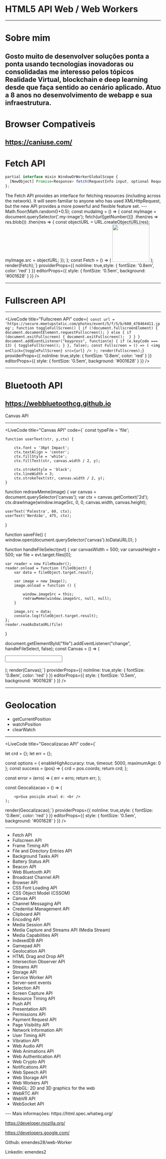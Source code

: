 
#  HTML5 API Web / Web Workers
---
# Sobre mim 

Gosto muito de desenvolver soluções ponta a ponta 
usando tecnologias inovadoras ou consolidadas me interesso pelos tópicos Realidade Virtual, blockchain e 
deep learning desde que faça sentido ao cenário aplicado.
Atuo a 8 anos no desenvolvimento de webapp e sua infraestrutura.
---
# Browser Compativeis 
https://caniuse.com/
---
# Fetch API

```jsx
partial interface mixin WindowOrWorkerGlobalScope {
  [NewObject] Promise<Response> fetch(RequestInfo input, optional RequestInit init);
};
```
<Notes>
  The Fetch API provides an interface for fetching resources (including across the network). 
  It will seem familiar to anyone who has used XMLHttpRequest, 
  but the new API provides a more powerful and flexible feature set.
</Notes>
---
<LiveCode
	title="Fetch API"
	code={`const className = 'my-image';
const url = [
  'https://cdn.tecnologia.net/wp-content/uploads/2017/06/tecla-shift.jpg',
  'https://upload.wikimedia.org/wikipedia/commons/7/77/Delete_key1.jpg'
];
const getNumber = () => Math.floor(Math.random()+0.5);
const mudaImg = () => {
  const myImage = document.querySelector('.my-image');
    fetch(url[getNumber()])
        .then(res => res.blob())
        .then(res => {
            const objectURL = URL.createObjectURL(res);
            myImage.src = objectURL;
    });
};
const Fetch = () => (
		<img class={className} height='120px' onClick={mudaImg} src={url[getNumber()]} />
	);
render(Fetch);`}
	providerProps={{ noInline: true,style: { fontSize: '0.8em', color: 'red' } }}
	editorProps={{ style: { fontSize: '0.5em', background: '#001628' } }}
/>


---
# Fullscreen API

---
<LiveCode
	title="Fullscreen API"
	code={`
const url = 'https://secure.meetupstatic.com/photos/event/5/f/5/b/600_478464411.jpeg';
function toggleFullScreen() {
  if (!document.fullscreenElement) {
      document.documentElement.requestFullscreen();
  } else {
    if (document.exitFullscreen) {
      document.exitFullscreen(); 
    }
  }
}
document.addEventListener("keypress", function(e) {
  if (e.keyCode === 13) {
    toggleFullScreen();
  }
}, false);
const Fullscreen = () => (
		<img onClick={toggleFullScreen} src={url} />
	);
render(Fullscreen);`}
	providerProps={{ noInline: true,style: { fontSize: '0.8em', color: 'red' } }}
	editorProps={{ style: { fontSize: '0.5em', background: '#001628' } }}
/>


---
# Bluetooth API
https://webbluetoothcg.github.io
---
Canvas API

---
<LiveCode
	title="Canvas API"
	code={`
  const typeFile = 'file';
  
    function userText(str, y,ctx) {
       
        ctx.font = '36pt Impact';
        ctx.textAlign = 'center';
        ctx.fillStyle = 'white';
        ctx.fillText(str, canvas.width / 2, y);

        ctx.strokeStyle = 'black';
        ctx.lineWidth = 3;
        ctx.strokeText(str, canvas.width / 2, y);
    }
function redrawMeme(image) {
    var canvas = document.querySelector('canvas');
    var ctx = canvas.getContext('2d');
    ctx.drawImage(window.imageSrc, 0, 0, canvas.width, canvas.height);

    
    userText('Palestra', 60, ctx);
    userText('Nerdzão', 475, ctx);

}

function saveFile() {
    window.open(document.querySelector('canvas').toDataURL());
}

function handleFileSelect(evt) {
    var canvasWidth = 500;
    var canvasHeight = 500;
    var file = evt.target.files[0];

    var reader = new FileReader();
    reader.onload = function (fileObject) {
        var data = fileObject.target.result;

        var image = new Image();
        image.onload = function () {

            window.imageSrc = this;
            redrawMeme(window.imageSrc, null, null);
        }

        image.src = data;
        console.log(fileObject.target.result);
    };
    reader.readAsDataURL(file)
}

document.getElementById("file").addEventListener("change", handleFileSelect, false);
  const Canvas = () => (
    <div>
      <input type={typeFile} id={typeFile} />
    </div>  
  );
render(Canvas);`}
	providerProps={{ noInline: true,style: { fontSize: '0.8em', color: 'red' } }}
	editorProps={{ style: { fontSize: '0.5em', background: '#001628' } }}
/>



---
# Geolocation

<ul>
  <Appear>
    <li>getCurrentPosition</li>
    <li>watchPosition</li>
    <li>clearWatch</li>
  </Appear>
</ul>

---

<LiveCode
	title="Geocalizacao API"
	code={`

let crd = {};
let err = {};

const options = {
  enableHighAccuracy: true,
  timeout: 5000,
  maximumAge: 0
};
const success = (pos) => {
  crd =  pos.coords;
  return crd;
};

const error = (erro) => {
  err = erro;
  return err;
};
 
const Geocalizacao = () => (
   
		<p>Sua posição atual é: <br />
	);
render(Geocalizacao);`}
	providerProps={{ noInline: true,style: { fontSize: '0.8em', color: 'red' } }}
	editorProps={{ style: { fontSize: '0.5em', background: '#001628' } }}
/>



---
<ul>
  <Appear>
    <li>Fetch API</li>
    <li>Fullscreen API</li>
    <li>Frame Timing API</li>
    <li>File and Directory Entries API</li>
    <li>Background Tasks API</li>
    <li>Battery Status API</li>
    <li>Beacon API</li>
    <li>Web Bluetooth API</li>
    <li>Broadcast Channel API</li>
    <li>Browser API</li>
    <li>CSS Font Loading API</li>
    <li>CSS Object Model (CSSOM)</li>
    <li>Canvas API</li>
    <li>Channel Messaging API</li>
    <li>Credential Management API</li>
    <li>Clipboard API</li>
    <li>Encoding API</li>
    <li>Media Session API</li>
    <li>Media Capture and Streams API (Media Stream)</li>
    <li>Media Capabilities API</li>
    <li>IndexedDB API</li>
    <li>Gamepad API</li>
    <li>Geolocation API</li>
    <li>HTML Drag and Drop API</li>
    <li>Intersection Observer API</li>
    <li>Streams API</li>
    <li>Storage API</li>
    <li>Service Worker API</li>
    <li>Server-sent events</li>
    <li>Selection API</li> 
    <li>Screen Capture API</li> 
    <li>Resource Timing API</li> 
    <li>Push API</li> 
    <li>Presentation API</li> 
    <li>Permissions API</li> 
    <li>Payment Request API</li> 
    <li>Page Visibility API</li> 
    <li>Network Information API</li> 
    <li>User Timing API</li> 
    <li>Vibration API</li> 
    <li>Web Audio API</li> 
    <li>Web Animations API</li> 
    <li>Web Authentication API</li> 
    <li>Web Crypto API</li> 
    <li>Notifications API</li> 
    <li>Web Speech API</li> 
    <li>Web Storage API</li> 
    <li>Web Workers API</li> 
    <li>WebGL: 2D and 3D graphics for the web</li> 
    <li>WebRTC API</li> 
    <li>WebVR API</li> 
    <li>WebSocket API</li> 
  </Appear>
</ul>
---
Mais informações:  
https://html.spec.whatwg.org/

https://developer.mozilla.org/

https://developers.google.com/

Github: emendes28/web-Worker

Linkedin: emendes2